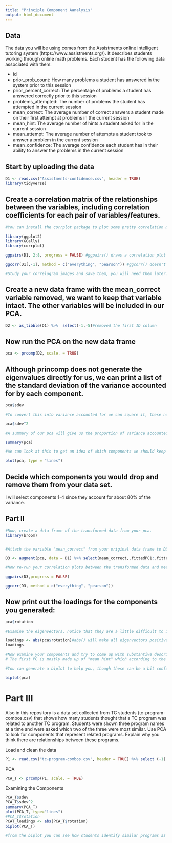```yaml
---
title: "Principle Component Aanalysis"
output: html_document
---
```

## Data
The data you will be using comes from the Assistments online intelligent tutoring system (https://www.assistments.org/). It describes students working through online math problems. Each student has the following data associated with them:

- id
- prior_prob_count: How many problems a student has answered in the system prior to this session
- prior_percent_correct: The percentage of problems a student has answered correctly prior to this session
- problems_attempted: The number of problems the student has attempted in the current session
- mean_correct: The average number of correct answers a student made on their first attempt at problems in the current session
- mean_hint: The average number of hints a student asked for in the current session
- mean_attempt: The average number of attempts a student took to answer a problem in the current session
- mean_confidence: The average confidence each student has in their ability to answer the problems in the current session

## Start by uploading the data
```r
D1 <- read.csv("Assistments-confidence.csv", header = TRUE)
library(tidyverse)

```

## Create a correlation matrix of the relationships between the variables, including correlation coefficients for each pair of variables/features.

```r
#You can install the corrplot package to plot some pretty correlation matrices (sometimes called correlograms)

library(ggplot2)
library(GGally)
library(corrplot)

ggpairs(D1, 2:8, progress = FALSE) #ggpairs() draws a correlation plot between all the columns you identify by number (second option, you don't need the first column as it is the student ID) and progress = FALSE stops a progress bar appearing as it renders your plot

ggcorr(D1[,-1], method = c("everything", "pearson")) #ggcorr() doesn't have an explicit option to choose variables so we need to use matrix notation to drop the id variable. We then need to choose a "method" which determines how to treat missing values (here we choose to keep everything, and then which kind of correlation calculation to use, here we are using Pearson correlation, the other options are "kendall" or "spearman")

#Study your correlogram images and save them, you will need them later. Take note of what is strongly related to the outcome variable of interest, mean_correct. 
```

## Create a new data frame with the mean_correct variable removed, we want to keep that variable intact. The other variables will be included in our PCA.

```r
D2 <- as_tibble(D1) %>%  select(-1,-5)#removed the first ID column

```

## Now run the PCA on the new data frame

```r
pca <- prcomp(D2, scale. = TRUE)
```

## Although princomp does not generate the eigenvalues directly for us, we can print a list of the standard deviation of the variance accounted for by each component.

```r
pca$sdev

#To convert this into variance accounted for we can square it, these numbers are proportional to the eigenvalue

pca$sdev^2

#A summary of our pca will give us the proportion of variance accounted for by each component

summary(pca)

#We can look at this to get an idea of which components we should keep and which we should drop

plot(pca, type = "lines")
```

## Decide which components you would drop and remove them from your data set.
I will select components 1-4 since they account for about 80% of the variance.

## Part II

```r
#Now, create a data frame of the transformed data from your pca.
library(broom)


#Attach the variable "mean_correct" from your original data frame to D3.

D3 <- augment(pca, data = D1) %>% select(mean_correct,.fittedPC1:.fittedPC4)

#Now re-run your correlation plots between the transformed data and mean_correct. If you had dropped some components would you have lost important infomation about mean_correct?

ggpairs(D3,progress = FALSE)

ggcorr(D3, method = c("everything", "pearson"))


```
## Now print out the loadings for the components you generated:

```r
pca$rotation

#Examine the eigenvectors, notice that they are a little difficult to interpret. It is much easier to make sense of them if we make them proportional within each component

loadings <- abs(pca$rotation)#abs() will make all eigenvectors positive
loadings

#Now examine your components and try to come up with substantive descriptions of what some might represent?
# The first PC is mostly made up of "mean hint" which according to the first correlations was one of the few things that were correlated to "Mean Correct". Similarly, PC 2 is mostly made up of "prior percent" correct (.82) as it makes sense that a student will be able to correctly answer questions correct if they had have the previous knowledge needed. It is interesting that PC6 had the highest weight of "mean hint" and a highest weight of "prior percent" than PC6 so that is what we loose by removing some variance and one of the components. I also think that we started with really low correlations so removing anything, removes information needed. If we had variables that were highly correlated to start, it would be easier to remove components. 

#You can generate a biplot to help you, though these can be a bit confusing. They plot the transformed data by the first two components. Therefore, the axes represent the direction of maximum variance accounted for. Then mapped onto this point cloud are the original directions of the variables, depicted as red arrows. It is supposed to provide a visualization of which variables "go together". Variables that possibly represent the same underlying construct point in the same direction.  

biplot(pca)


```
# Part III  
Also in this repository is a data set collected from TC students (tc-program-combos.csv) that shows how many students thought that a TC program was related to another TC program. Students were shown three program names at a time and were asked which two of the three were most similar. Use PCA to look for components that represent related programs. Explain why you think there are relationships between these programs.



Load and clean the data
```r
P1 <- read.csv("tc-program-combos.csv", header = TRUE) %>% select (-1)
```

PCA
```r
PCA_T <- prcomp(P1, scale. = TRUE)
```
Examining the Components
```r
PCA_T$sdev
PCA_T$sdev^2
summary(PCA_T)
plot(PCA_T, type="lines")
#PCA_T$rotation
PCAT_loadings <- abs(PCA_T$rotation)
biplot(PCA_T)
 
#from the biplot you can see how students identify similar programs as "similar" programs point to the same direction. For example, you can see Kinesiology, Health Education and Nutrition on the top left, and Psychology programs on the top left.

```



